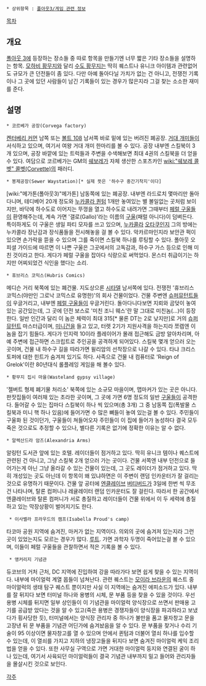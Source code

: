  * 상위항목 : [[폴아웃3/게임 관련 정보]]

[[목차]]

== 개요 ==
[[폴아웃 3]]에 등장하는 장소들 중 따로 항목을 만들기엔 너무 짧은 기타 장소들을 설명하는 항목. [[모하비 황무지]]와 달리 [[수도 황무지]]는 딱히 퀘스트나 유니크 아이템과 관련없어도 규모가 큰 던전들이 좀 있다. 다만 아예 돌아다닐 가치가 없는 건 아니고, 전쟁전 기록이나 그 곳에 있던 사람들이 남긴 기록들이 있는 경우가 많은지라 그걸 찾는 소소한 재미를 준다.

== 설명 ==
 * 코르베가 공장(Corvega factory)
[[켄터베리 커먼]] 남쪽 또는 [[볼트 108]] 남서쪽 바로 밑에 있는 버려진 폐공장. [[거대 개미]]들이 서식하고 있으며, 여기서 여왕 거대 개미 한마리를 볼 수 있다. 공장 내부엔 스킬북이 3개 있으며, 공장 바깥에 있는 트럭들과 주변을 수색해보면 최대 4권의 스킬북을 더 얻을 수 있다. 여담으로 코르베가는 GM의 [[쉐보레]]가 자체 생산한 스포츠카인 [[wiki:"쉐보레 콜벳" 콜벳(Corvette)]]의 패러디.

 * 봉제공장(Sewer Waystation)[* 실제 뜻은 '하수구 중간기착지'이다]
[wiki:"메가톤(폴아웃3)"메가톤] 남동쪽에 있는 폐공장. 내부엔 라드로치 몇마리만 돌아다니며, 테디베어 20개 정도와 [[누카콜라 퀀텀]] 1개만 놓여있는 별 볼일없는 곳처럼 보이지만, 바닥에 하수도로 이어지는 뚜껑을 열고 하수도로 내려가면 그때부터 [[페럴 구울]]들이 환영해주는데, 계속 가면 '갤로(Gallo)'라는 이름의 [[구울]](패럴 아니다)이 덤벼든다. 특이하게도 이 구울은 생일 파티 모자를 쓰고 있으며, [[누카콜라]] [[오타쿠]]인지 그의 방에는 누카콜라 장난감과 장식품들을 전시해놓을 걸 볼 수 있다. 악카르마인지라 보안관 퍽이 있으면 손가락을 뜯을 수 있으며 그를 죽이면 스킬북 하나를 루팅할 수 있다. 폴아웃 오피셜 가이드에 따르면 이 나쁜 구울은 그곳에서의 고독감과, 하수구 가스 등으로 인해 미친 것이라고 한다. 게다가 페럴 구울을 잡아다 식량으로 써먹었다. 몬스터 취급이기는 하지만 어찌되었건 식인을 했다는 소리.

 * 휴브리스 코믹스(Hubris Comics)
메디슨 거리 북쪽에 있는 폐건물. 지도상으론 [[시타델]] 남서쪽에 있다. 전쟁전 '휴브리스 코믹스(야만인 그로낙 코믹스로 유명한)'의 회사 건물이었다. 건물 주변엔 [[슈퍼뮤턴트]]들이 우글거리고, 내부엔 [[페럴 구울]]들이 우글거린다. 돌아다니다보면 지뢰와 곰덪이 놓여있는 공간있는데, 그 곳에 던전 보스로 '미친 조니 웨스'란 말 그대로 미친놈(...)이 등장한다. 일반 인간과 달리 이 놈은 체력이 최대 315[* 물론 DT는 2로 낮지만]로 거의 [[슈퍼뮤턴트]] 마스터급이며, [[미니건]]을 들고 있고, 터렛 2기가 지원사격을 하는지라 쪼렙엔 이 놈을 잡기 힘들다. 게다가 인지력 10이라 플레이어가 몰래 접근해도 금방 알아차리며, 아예 주변에 접근하면 스크립트로 주인공을 공격하게 되어있다. 스킬북 몇개 얻으러 오는 곳이며, 건물 내 하수구 길을 따라가면 윌리암의 선착장으로 나갈 수 있다. 타냐 크리스토퍼에 대한 힌트가 숨겨져 있기도 하다.
사족으로 건물 내 컴퓨터로 'Reign of Grelok'이란 80년대식 롤플레잉 게임을 해 볼수 있다.      

 * 황무지 집시 마을(Wasteland gypsy village)
'젤버트 형제 폐기물 처리소' 북쪽에 있는 소규모 마을이며, 맵마커가 있는 곳은 아니다. 판잣집들이 여러채 있는 초라한 곳이며, 그 곳에 가면 6명 정도의 일반 [[구울]]들이 공격한다. 들어갈 수 있는 집마다 스킬북이 하나 씩 있으며(총 3개) 그 중 남동쪽 집(폭발물 스킬북과 미니 핵 하나 있음)에 들어가면 수 많은 뼈들이 놓여 있는걸 볼 수 있다. 주민들이 구울화 된 것이던가, 구울들이 쳐들어오자 주민들이 이 집에 들어가 농성하다 결국 모두 죽은 것으로도 추정할 수 있으나, 별다른 기록은 없기에 정확한 이유는 알 수 없다. 

 * 알렉산드라 암즈(Alexandria Arms)
알링턴 도서관 앞에 있는 호텔. 레이더들이 점거하고 있다. 딱히 유니크 템이나 퀘스트에 관련된 건 아니고, 그냥 스킬북 2개 얻으러 가는 곳이다. 건물 서쪽엔 내부 던전으로 들어가는게 아닌 그냥 올라갈 수 있는 건물이 있는데, 그 곳도 레이더가 점거하고 있다. 딱히 개성있는 곳도 아닌데 이 항목이 왜 있냐하면은 이 주변이 랜덤 인카운터가 잘 걸리는 것으로 유명하기 때문이다. 건물 앞 공터에 [[엔클레이브]] [[버티버드]]가 3일에 한번 씩 무조건 나타나며, 탈론 컴퍼니나 레귤레이터 랜덤 인카운터도 잘 걸린다. 따라서 한 공간에서 엔클레이브와 탈론 컴퍼니가 서로 총질하고 레이더들이 건물 위에서 이 두 세력에 총질하고 있는 막장상황이 벌어지기도 한다.

  * 이사벨라 프라우드의 캠프(Isabella Proud's camp)
타코마 공원 지역에 숨겨진, 마커가 없는 지역이다. 의외의 곳에 숨겨져 있는지라 그런 곳이 있었는지도 모르는 경우가 많다. [http://fallout.wikia.com/wiki/Isabella_Proud%27s_camp?file=Isabella_Proud_aerial_help.jpg 루트]. 가면 과학자 두명이 죽어있는걸 볼 수 있으며, 이들이 페럴 구울들을 관찰하면서 적은 기록을 볼 수 있다.

  * 앵커리지 기념관
듀코브의 거처 근처, DC 지역에 진입하여 강을 따라가다 보면 쉽게 찾을 수 있는 지역이다. 내부에 마이얼럭 계열 몹들이 넘쳐난다. 관련 퀘스트는 [[모이라 브라운]]의 퀘스트 중 마이얼럭의 생태 탐구 퀘스트 뿐이지만 사실 이 지역에는 숨겨진 에피소드가 있다. 내부를 잘 뒤지다 보면 터미널 하나와 용병의 시체, 문 부품 등을 찾을 수 있을 것이다. 우선 용병 시체를 뒤지면 일부 상인들이 이 기념관을 마이얼럭 양식장으로 쓰면서 판매용 고기를 공급받 았다는 것을 알 수 있고(죽은 용병은 경쟁자들이 양식장을 파괴하라고 보냈다가 횡사당한 듯), 터미널에서는 양식장 관리자 중 하나가 불만을 품고 물자창고 문을 고장낸 뒤 문 부품을 기념관 어딘가에 숨겨놨음을 알 수 있다. 문 부품을 찾거나 수리 기술이 95 이상이면 물자창고를 열 수 있으며 안에서 퀸텀과 더불어 열쇠 하나를 입수할 수 있는데, 이 열쇠를 가지고 지하의 냉장고들을 뒤지다 보면 숨겨진 마이얼럭 케익 조리법을 얻을 수 있다. 또한 사무실 구역으로 가면 거대한 마이얼럭 둥지와 연결된 굴이 하나 있는데, 여기서 사육되던 마이얼럭들이 결국 기념관 내부까지 밀고 들어와 관리자들을 몰살시킨 것으로 보인다.

[[각주]]
